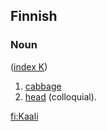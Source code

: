 ==Finnish==
===Noun===
([[Wiktionary:Finnish_index_k|index K]])

# [[cabbage]]
# [[head]] (colloquial).

[[fi:Kaali]]